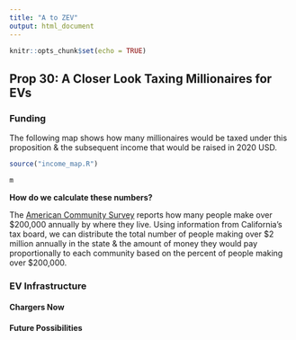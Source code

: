 ```yaml
---
title: "A to ZEV"
output: html_document
---
```


```r
knitr::opts_chunk$set(echo = TRUE)
```

## Prop 30: A Closer Look Taxing Millionaires for EVs {.tabset}

### Funding

The following map shows how many millionaires would be taxed under this proposition & the subsequent income that would be raised in 2020 USD.

```r
source("income_map.R")
```

```r
m
```

**How do we calculate these numbers?**

The [American Community Survey](https://www.census.gov/programs-surveys/acs) reports how many people make over \$200,000 annually by where they live. Using information from California's tax board, we can distribute the total number of people making over \$2 million annually in the state & the amount of money they would pay proportionally to each community based on the percent of people making over \$200,000.

### EV Infrastructure {.tabset}

#### Chargers Now

#### Future Possibilities